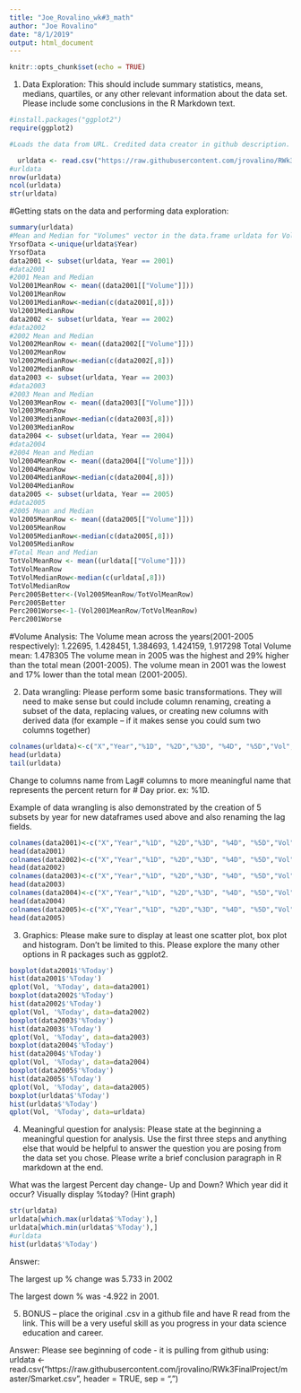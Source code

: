 ```yaml
---
title: "Joe_Rovalino_wk#3_math"
author: "Joe Rovalino"
date: "8/1/2019"
output: html_document
---
```


```r
knitr::opts_chunk$set(echo = TRUE)
```

1) Data Exploration: This should include summary statistics, means, medians, quartiles, or any
other relevant information about the data set. Please include some conclusions in the R
Markdown text.

 
```r
#install.packages("ggplot2")
require(ggplot2)

#Loads the data from URL. Credited data creator in github description. Basic # of rows and Columns. This is S&P Stock data

  urldata <- read.csv("https://raw.githubusercontent.com/jrovalino/RWk3FinalProject/master/Smarket.csv", header = TRUE, sep = ",")
#urldata
nrow(urldata)
ncol(urldata)
str(urldata)
```
#Getting stats on the data and performing data exploration:

```r
summary(urldata)
#Mean and Median for "Volumes" vector in the data.frame urldata for Volume Column
YrsofData <-unique(urldata$Year)
YrsofData
data2001 <- subset(urldata, Year == 2001)
#data2001
#2001 Mean and Median
Vol2001MeanRow <- mean((data2001[["Volume"]]))
Vol2001MeanRow
Vol2001MedianRow<-median(c(data2001[,8]))
Vol2001MedianRow
data2002 <- subset(urldata, Year == 2002)
#data2002
#2002 Mean and Median
Vol2002MeanRow <- mean((data2002[["Volume"]]))
Vol2002MeanRow
Vol2002MedianRow<-median(c(data2002[,8]))
Vol2002MedianRow
data2003 <- subset(urldata, Year == 2003)
#data2003
#2003 Mean and Median
Vol2003MeanRow <- mean((data2003[["Volume"]]))
Vol2003MeanRow
Vol2003MedianRow<-median(c(data2003[,8]))
Vol2003MedianRow
data2004 <- subset(urldata, Year == 2004)
#data2004
#2004 Mean and Median
Vol2004MeanRow <- mean((data2004[["Volume"]]))
Vol2004MeanRow
Vol2004MedianRow<-median(c(data2004[,8]))
Vol2004MedianRow
data2005 <- subset(urldata, Year == 2005)
#data2005
#2005 Mean and Median
Vol2005MeanRow <- mean((data2005[["Volume"]]))
Vol2005MeanRow
Vol2005MedianRow<-median(c(data2005[,8]))
Vol2005MedianRow
#Total Mean and Median
TotVolMeanRow <- mean((urldata[["Volume"]]))
TotVolMeanRow
TotVolMedianRow<-median(c(urldata[,8]))
TotVolMedianRow
Perc2005Better<-(Vol2005MeanRow/TotVolMeanRow)
Perc2005Better
Perc2001Worse<-1-(Vol2001MeanRow/TotVolMeanRow)
Perc2001Worse
```
#Volume Analysis:
The Volume mean across the years(2001-2005 respectively): 1.22695, 1.428451, 1.384693, 1.424159, 1.917298
Total Volume mean: 1.478305
The volume mean in 2005 was the highest and 29% higher than the total mean (2001-2005). 
The volume mean in 2001 was the lowest and 17% lower than the total mean (2001-2005).


2) Data wrangling: Please perform some basic transformations. They will need to make sense but
could include column renaming, creating a subset of the data, replacing values, or creating new
columns with derived data (for example – if it makes sense you could sum two columns
together)
```r
colnames(urldata)<-c("X","Year","%1D", "%2D","%3D", "%4D", "%5D","Vol","%Today","Dir")
head(urldata)
tail(urldata)
```
Change to columns name from Lag# columns to more meaningful name that represents the percent return for # Day prior. ex: %1D.

Example of data wrangling is also demonstrated by the creation of 5 subsets by year for new dataframes used above and also renaming the lag fields.
```r
colnames(data2001)<-c("X","Year","%1D", "%2D","%3D", "%4D", "%5D","Vol","%Today","Dir")
head(data2001)
colnames(data2002)<-c("X","Year","%1D", "%2D","%3D", "%4D", "%5D","Vol","%Today","Dir")
head(data2002)
colnames(data2003)<-c("X","Year","%1D", "%2D","%3D", "%4D", "%5D","Vol","%Today","Dir")
head(data2003)
colnames(data2004)<-c("X","Year","%1D", "%2D","%3D", "%4D", "%5D","Vol","%Today","Dir")
head(data2004)
colnames(data2005)<-c("X","Year","%1D", "%2D","%3D", "%4D", "%5D","Vol","%Today","Dir")
head(data2005)
```
3) Graphics: Please make sure to display at least one scatter plot, box plot and histogram. Don’t
be limited to this. Please explore the many other options in R packages such as ggplot2.

```r
boxplot(data2001$'%Today')
hist(data2001$'%Today')
qplot(Vol, '%Today', data=data2001)
boxplot(data2002$'%Today')
hist(data2002$'%Today')
qplot(Vol, '%Today', data=data2002)
boxplot(data2003$'%Today')
hist(data2003$'%Today')
qplot(Vol, '%Today', data=data2003)
boxplot(data2004$'%Today')
hist(data2004$'%Today')
qplot(Vol, '%Today', data=data2004)
boxplot(data2005$'%Today')
hist(data2005$'%Today')
qplot(Vol, '%Today', data=data2005)
boxplot(urldata$'%Today')
hist(urldata$'%Today')
qplot(Vol, '%Today', data=urldata)
```

4) Meaningful question for analysis: Please state at the beginning a meaningful question for
analysis. Use the first three steps and anything else that would be helpful to answer the
question you are posing from the data set you chose. Please write a brief conclusion paragraph
in R markdown at the end.

What was the largest Percent day change- Up and Down? Which year did it occur? Visually display %today? (Hint graph)

```r
str(urldata)
urldata[which.max(urldata$'%Today'),]
urldata[which.min(urldata$'%Today'),]
#urldata
hist(urldata$'%Today')
```

Answer: 

The largest up % change was 5.733 in 2002

The largest down % was -4.922 in 2001.

5) BONUS – place the original .csv in a github file and have R read from the link. This will be a very
useful skill as you progress in your data science education and career.

Answer: 
Please see beginning of code - it is pulling from github using:
  urldata <- read.csv("https://raw.githubusercontent.com/jrovalino/RWk3FinalProject/master/Smarket.csv", header = TRUE, sep = ",")
